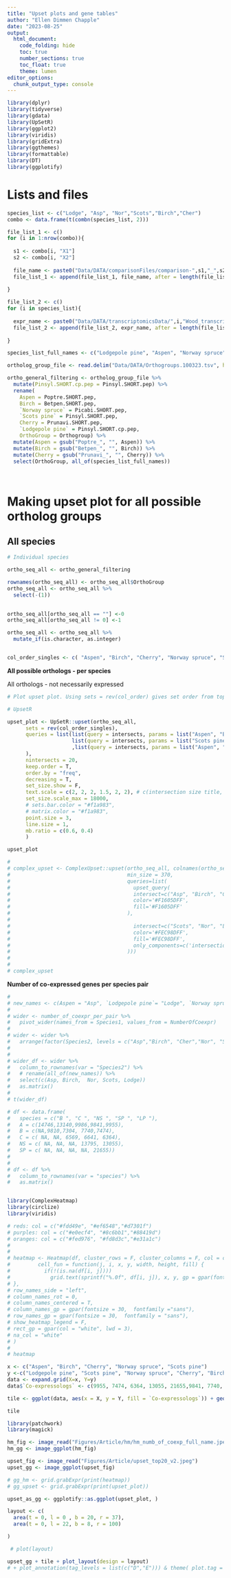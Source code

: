 ```yaml
---
title: "Upset plots and gene tables"
author: "Ellen Dimmen Chapple"
date: "2023-08-25"
output: 
  html_document:
    code_folding: hide
    toc: true
    number_sections: true
    toc_float: true
    theme: lumen
editor_options: 
  chunk_output_type: console
---
```




```r

library(dplyr)
library(tidyverse)
library(gdata)
library(UpSetR)
library(ggplot2)
library(viridis)
library(gridExtra)
library(ggthemes)
library(formattable)
library(DT)
library(ggplotify)


```

# Lists and files

```r


species_list <- c("Lodge", "Asp", "Nor","Scots","Birch","Cher")
combo <- data.frame(t(combn(species_list, 2)))

file_list_1 <- c()
for (i in 1:nrow(combo)){
  
  s1 <- combo[i, "X1"]
  s2 <- combo[i, "X2"]
  
  file_name <- paste0("Data/DATA/comparisonFiles/comparison-",s1,"_",s2,"-pearsonMR0.03no-table.RData")
  file_list_1 <- append(file_list_1, file_name, after = length(file_list_1))
    
}

file_list_2 <- c()
for (i in species_list){
  
  expr_name <- paste0("Data/DATA/transcriptomicsData/",i,"Wood_transcriptomics.txt")
  file_list_2 <- append(file_list_2, expr_name, after = length(file_list_2))
    
}

species_list_full_names <- c("Lodgepole pine", "Aspen", "Norway spruce","Scots pine","Birch","Cherry")

```



```r

ortholog_group_file <- read.delim("Data/DATA/Orthogroups.100323.tsv", header = TRUE, sep = "\t")

ortho_general_filtering <- ortholog_group_file %>%
  mutate(Pinsyl.SHORT.cp.pep = Pinsyl.SHORT.pep) %>% 
  rename(
    Aspen = Poptre.SHORT.pep,
    Birch = Betpen.SHORT.pep,
    `Norway spruce` = Picabi.SHORT.pep,
    `Scots pine` = Pinsyl.SHORT.pep,
    Cherry = Prunavi.SHORT.pep,
    `Lodgepole pine` = Pinsyl.SHORT.cp.pep,
    OrthoGroup = Orthogroup) %>% 
  mutate(Aspen = gsub("Poptre_", "", Aspen)) %>%
  mutate(Birch = gsub("Betpen_", "", Birch)) %>%
  mutate(Cherry = gsub("Prunavi_", "", Cherry)) %>% 
  select(OrthoGroup, all_of(species_list_full_names))

  

```


# Making upset plot for all possible ortholog groups 

## All species

```r
# Individual species

ortho_seq_all <- ortho_general_filtering 

rownames(ortho_seq_all) <- ortho_seq_all$OrthoGroup
ortho_seq_all <- ortho_seq_all %>% 
  select(-(1)) 
  

ortho_seq_all[ortho_seq_all == ""] <-0
ortho_seq_all[ortho_seq_all != 0] <-1

ortho_seq_all <- ortho_seq_all %>% 
  mutate_if(is.character, as.integer)


col_order_singles <- c( "Aspen", "Birch", "Cherry", "Norway spruce", "Scots pine", "Lodgepole pine")


```


**All possible orthologs - per species**

All orthologs - not necessarily expressed

```r
# Plot upset plot. Using sets = rev(col_order) gives set order from top to bottom. Remember keep.order = T - if not the set order will be sorted by set size.

# UpsetR

upset_plot <- UpSetR::upset(ortho_seq_all,
      sets = rev(col_order_singles),
      queries = list(list(query = intersects, params = list("Aspen", "Birch", "Cherry"), color = "#CF4446FF", active = T),
                     list(query = intersects, params = list("Scots pine", "Lodgepole pine", "Norway spruce"), color = "#FB9A06FF", active = T)
                     ,list(query = intersects, params = list("Aspen", "Birch", "Cherry","Scots pine", "Lodgepole pine", "Norway spruce"), color = "#4B0C6BFF", active = T)
      ),
      nintersects = 20,
      keep.order = T,
      order.by = "freq",
      decreasing = T,
      set_size.show = F,
      text.scale = c(2, 2, 2, 1.5, 2, 2), # c(intersection size title, intersection size tick labels, set size title, set size tick labels, set names, numbers above bars)
      set_size.scale_max = 18000,
      # sets.bar.color = "#f1a983",
      # matrix.color = "#f1a983",
      point.size = 3,
      line.size = 1,
      mb.ratio = c(0.6, 0.4)
      ) 

upset_plot 

# 
# complex_upset <- ComplexUpset::upset(ortho_seq_all, colnames(ortho_seq_all),width_ratio=0.3,
#                                      min_size = 370,
#                                      queries=list(
#                                        upset_query(
#                                        intersect=c("Asp", "Birch", "Cher"),
#                                        color='#F1605DFF',
#                                        fill='#F1605DFF'
#                                      ),
#                                                                           upset_query(
#                                        intersect=c("Scots", "Nor", "Lodge"),
#                                        color='#FEC98DFF',
#                                        fill='#FEC98DFF',
#                                        only_components=c('intersections_matrix')
#                                      )))
# 
# 
# complex_upset

```






**Number of co-expressed genes per species pair**
 
```r

# 
# new_names <- c(Aspen = "Asp", `Lodgepole pine`= "Lodge", `Norway spruce` = "Nor", `Scots pine` = "Scots", Birch = "Birch")
# 
# wider <- number_of_coexpr_per_pair %>% 
#   pivot_wider(names_from = Species1, values_from = NumberOfCoexpr) 
# 
# wider <- wider %>% 
#   arrange(factor(Species2, levels = c("Asp","Birch", "Cher","Nor", "Scots")))
# 
# 
# wider_df <- wider %>% 
#   column_to_rownames(var = "Species2") %>% 
#   # rename(all_of(new_names)) %>%
#   select(c(Asp, Birch,  Nor, Scots, Lodge))
#   as.matrix() 
# 
# t(wider_df)

# df <- data.frame(
#   species = c("B ", "C ", "NS ", "SP ", "LP "),
#   A = c(14746,13140,9986,9841,9955),
#   B = c(NA,9810,7304, 7740,7474),
#   C = c( NA, NA, 6569, 6641, 6364),
#   NS = c( NA, NA, NA, 13795, 13055),
#   SP = c( NA, NA, NA, NA, 21655))
# 
# 
# df <- df %>% 
#   column_to_rownames(var = "species") %>% 
#   as.matrix()


library(ComplexHeatmap)
library(circlize)
library(viridis)

# reds: col = c("#fdd49e", "#ef6548","#d7301f")
# purples: col = c("#e0ecf4", "#8c6bb1","#88419d") 
# oranges: col = c("#fed976", "#fd8d3c","#e31a1c")
# 
# 
# heatmap <- Heatmap(df, cluster_rows = F, cluster_columns = F, col = c("#f7df35", "#fa7e00","#d50102"), 
#         cell_fun = function(j, i, x, y, width, height, fill) {
#           if(!(is.na(df[i, j])))
#             grid.text(sprintf("%.0f", df[i, j]), x, y, gp = gpar(fontsize = 30, fontface = "plain", fontfamily = "sans"))
# },
# row_names_side = "left",
# column_names_rot = 0,
# column_names_centered = T,
# column_names_gp = gpar(fontsize = 30,  fontfamily ="sans"),
# row_names_gp = gpar(fontsize = 30,  fontfamily = "sans"),
# show_heatmap_legend = F,
# rect_gp = gpar(col = "white", lwd = 3),
# na_col = "white"
# ) 
# 
# heatmap

x <- c("Aspen", "Birch", "Cherry", "Norway spruce", "Scots pine")
y <-c("Lodgepole pine", "Scots pine", "Norway spruce", "Cherry", "Birch")
data <- expand.grid(X=x, Y=y)
data$`Co-expressologs` <- c(9955, 7474, 6364, 13055, 21655,9841, 7740, 6641, 13795, NA, 9986, 7304, 6569, NA, NA, 13140, 9816, NA,NA, NA, 14746, NA,NA, NA,NA)

tile <- ggplot(data, aes(x = X, y = Y, fill = `Co-expressologs`)) + geom_tile(color = "grey20", linewidth = 2) + scale_fill_distiller(palette = "YlOrRd", direction = 1 ,na.value = "grey20")+   geom_text(aes(label = `Co-expressologs`), color = "black", size = 22) + theme_minimal() + theme(axis.text = element_text(size = 50, face = "bold"), axis.title = element_blank(), legend.position = "none") 

tile


```



```r

library(patchwork)
library(magick)

hm_fig <- image_read("Figures/Article/hm/hm_numb_of_coexp_full_name.jpeg")
hm_gg <- image_ggplot(hm_fig)

upset_fig <- image_read("Figures/Article/upset_top20_v2.jpeg")
upset_gg <- image_ggplot(upset_fig)

# gg_hm <- grid.grabExpr(print(heatmap))
# gg_upset <- grid.grabExpr(print(upset_plot))

upset_as_gg <- ggplotify::as.ggplot(upset_plot, )

layout <- c(
  area(t = 0, l = 0 , b = 20, r = 37),
  area(t = 0, l = 22, b = 8, r = 100)

)

 # plot(layout)

upset_gg + tile + plot_layout(design = layout)
# + plot_annotation(tag_levels = list(c("D","E"))) & theme( plot.tag = element_text(size = 15))




```







